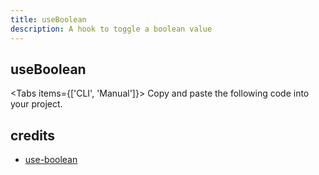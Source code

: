 ```yaml
---
title: useBoolean
description: A hook to toggle a boolean value
---
```


## useBoolean

<Tabs items={['CLI', 'Manual']}>
  <Tab>
    <InstallCLI value='use-boolean' />
  </Tab>
  <Tab>
    Copy and paste the following code into your project.
    <RegistrySourceCode value='use-boolean' />
  </Tab>
</Tabs>

## credits

- [use-boolean](https://ahooks.js.org/hooks/use-boolean)
